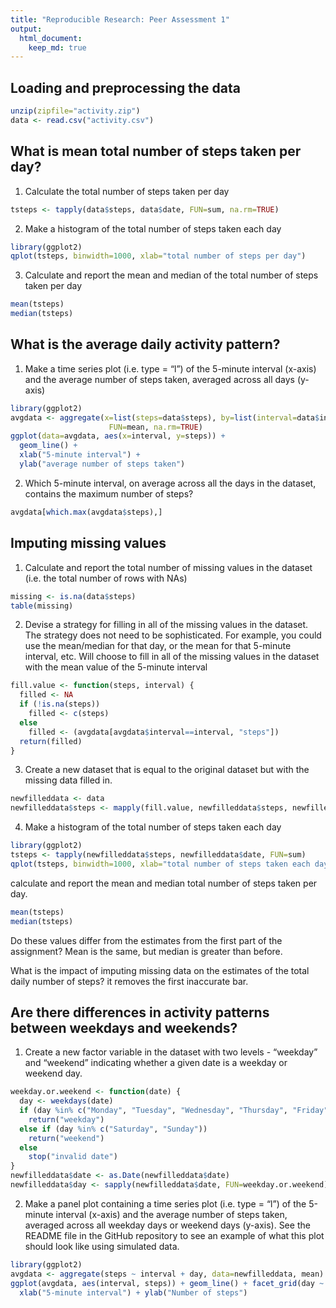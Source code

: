 ```yaml
---
title: "Reproducible Research: Peer Assessment 1"
output: 
  html_document:
    keep_md: true
---
```



## Loading and preprocessing the data
```r
unzip(zipfile="activity.zip")
data <- read.csv("activity.csv")
```


## What is mean total number of steps taken per day?
1. Calculate the total number of steps taken per day
```r
tsteps <- tapply(data$steps, data$date, FUN=sum, na.rm=TRUE)
```

2. Make a histogram of the total number of steps taken each day
```r
library(ggplot2)
qplot(tsteps, binwidth=1000, xlab="total number of steps per day")
```

3. Calculate and report the mean and median of the total number of steps taken per day
```r
mean(tsteps)
median(tsteps)
```

## What is the average daily activity pattern?
1. Make a time series plot (i.e. type = "l") of the 5-minute interval (x-axis) and the average number of steps taken, averaged across all days (y-axis)
```r
library(ggplot2)
avgdata <- aggregate(x=list(steps=data$steps), by=list(interval=data$interval),
                      FUN=mean, na.rm=TRUE)
ggplot(data=avgdata, aes(x=interval, y=steps)) +
  geom_line() +
  xlab("5-minute interval") +
  ylab("average number of steps taken")
```

2. Which 5-minute interval, on average across all the days in the dataset, contains the maximum number of steps?
```r
avgdata[which.max(avgdata$steps),]
```

## Imputing missing values
1. Calculate and report the total number of missing values in the dataset (i.e. the total number of rows with NAs)
```r
missing <- is.na(data$steps)
table(missing)
```


2. Devise a strategy for filling in all of the missing values in the dataset. The strategy does not need to be sophisticated. For example, you could use the mean/median for that day, or the mean for that 5-minute interval, etc.
Will choose to fill in all of the missing values in the dataset with the mean value of the 5-minute interval
```r
fill.value <- function(steps, interval) {
  filled <- NA
  if (!is.na(steps))
    filled <- c(steps)
  else
    filled <- (avgdata[avgdata$interval==interval, "steps"])
  return(filled)
}
```

3. Create a new dataset that is equal to the original dataset but with the missing data filled in.
```r
newfilleddata <- data
newfilleddata$steps <- mapply(fill.value, newfilleddata$steps, newfilleddata$interval)
```

4. Make a histogram of the total number of steps taken each day 
```r
library(ggplot2)
tsteps <- tapply(newfilleddata$steps, newfilleddata$date, FUN=sum)
qplot(tsteps, binwidth=1000, xlab="total number of steps taken each day")
```

calculate and report the mean and median total number of steps taken per day. 
```r
mean(tsteps)
median(tsteps)
```

Do these values differ from the estimates from the first part of the assignment? 
Mean is the same, but median is greater than before.

What is the impact of imputing missing data on the estimates of the total daily number of steps?
it removes the first inaccurate bar.

## Are there differences in activity patterns between weekdays and weekends?
1. Create a new factor variable in the dataset with two levels - "weekday" and "weekend" indicating whether a given date is a weekday or weekend day.
```r
weekday.or.weekend <- function(date) {
  day <- weekdays(date)
  if (day %in% c("Monday", "Tuesday", "Wednesday", "Thursday", "Friday"))
    return("weekday")
  else if (day %in% c("Saturday", "Sunday"))
    return("weekend")
  else
    stop("invalid date")
}
newfilleddata$date <- as.Date(newfilleddata$date)
newfilleddata$day <- sapply(newfilleddata$date, FUN=weekday.or.weekend)
```

2. Make a panel plot containing a time series plot (i.e. type = "l") of the 5-minute interval (x-axis) and the average number of steps taken, averaged across all weekday days or weekend days (y-axis). See the README file in the GitHub repository to see an example of what this plot should look like using simulated data.
```r
library(ggplot2)
avgdata <- aggregate(steps ~ interval + day, data=newfilleddata, mean)
ggplot(avgdata, aes(interval, steps)) + geom_line() + facet_grid(day ~ .) +
  xlab("5-minute interval") + ylab("Number of steps")
```
